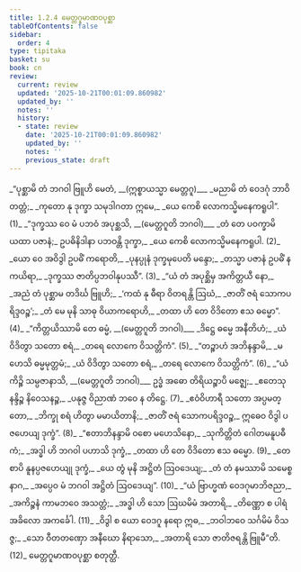 ```yaml
---
title: 1.2.4 မေတ္တဂူမာဏဝပုစ္ဆာ
tableOfContents: false
sidebar:
  order: 4
type: tipitaka
basket: su
book: cn
review:
  current: review
  updated: '2025-10-21T00:01:09.860982'
  updated_by: ''
  notes: ''
  history:
  - state: review
    date: '2025-10-21T00:01:09.860982'
    updated_by: ''
    notes: ''
    previous_state: draft
---
```



<DynamicBreadcrumb />


<ReviewStatus review={frontmatter.review} showDetails={true} />

<HypothesisAnnotation frontmatter={frontmatter} />

<Division number="74" book="cn" e="ch" v="25" p="8">

<Paragraph number="79" type="verses" book="cn">
_“ပုစ္ဆာမိ တံ ဘဂဝါ ဗြူဟိ မေတံ, __(ဣစ္စာယသ္မာ မေတ္တဂူ)___  
_မညာမိ တံ ဝေဒဂုံ ဘာဝိတတ္တံ;_  
_ကုတော နု ဒုက္ခာ သမုဒါဂတာ ဣမေ,_  
_ယေ ကေစိ လောကသ္မိမနေကရူပါ”. (1)_  

</Paragraph>

</Division>
<Division number="75" book="cn" e="ch" v="25" p="9">

<Paragraph number="80" type="verses" book="cn">
_“ဒုက္ခဿ ဝေ မံ ပဘဝံ အပုစ္ဆသိ, __(မေတ္တဂူတိ ဘဂဝါ)___  
_တံ တေ ပဝက္ခာမိ ယထာ ပဇာနံ;_  
ဥပဓိနိဒါနာ ပဘဝန္တိ ဒုက္ခာ,_  
_ယေ ကေစိ လောကသ္မိမနေကရူပါ. (2)_  

</Paragraph>

</Division>
<Division number="76" book="cn" e="ch" v="25" p="9">

<Paragraph number="81" type="verses" book="cn">
_ယော ဝေ အဝိဒွါ ဥပဓိံ ကရောတိ,_  
_ပုနပ္ပုနံ ဒုက္ခမုပေတိ မန္ဒော;_  
_တသ္မာ ပဇာနံ ဥပဓိံ န ကယိရာ,_  
_ဒုက္ခဿ ဇာတိပ္ပဘဝါနုပဿီ”. (3)_  

</Paragraph>

</Division>
<Division number="77" book="cn" e="ch" v="25" p="9">

<Paragraph number="82" type="verses" book="cn">
_“ယံ တံ အပုစ္ဆိမှ အကိတ္တယီ နော,_  
_အညံ တံ ပုစ္ဆာမ တဒိင်္ဃ ဗြူဟိ;_  
_‘ကထံ နု ဓီရာ ဝိတရန္တိ ဩဃံ,_  
_ဇာတိံ ဇရံ သောကပရိဒ္ဒဝဉ္စ’;_  
_တံ မေ မုနိ သာဓု ဝိယာကရောဟိ,_  
_တထာ ဟိ တေ ဝိဒိတော ဧသ ဓမ္မော”. (4)_  

</Paragraph>

</Division>
<Division number="78" book="cn" e="ch" v="25" p="9">

<Paragraph number="83" type="verses" book="cn">
_“ကိတ္တယိဿာမိ တေ ဓမ္မံ, __(မေတ္တဂူတိ ဘဂဝါ)___  
_ဒိဋ္ဌေ ဓမ္မေ အနီတိဟံ;_  
_ယံ ဝိဒိတွာ သတော စရံ,_  
_တရေ လောကေ ဝိသတ္တိကံ”. (5)_  

</Paragraph>

</Division>
<Division number="79" book="cn" e="ch" v="25" p="9">

<Paragraph number="84" type="verses" book="cn">
_“တဉ္စာဟံ အဘိနန္ဒာမိ,_  
_မဟေသိ ဓမ္မမုတ္တမံ;_  
_ယံ ဝိဒိတွာ သတော စရံ,_  
_တရေ လောကေ ဝိသတ္တိကံ”. (6)_  

</Paragraph>

</Division>
<Division number="80" book="cn" e="ch" v="25" p="9">

<Paragraph number="85" type="verses" book="cn">
_“ယံ ကိဉ္စိ သမ္ပဇာနာသိ, __(မေတ္တဂူတိ ဘဂဝါ)___  
ဥဒ္ဓံ အဓော တိရိယဉ္စာပိ မဇ္ဈေ;_  
_ဧတေသု နန္ဒိဉ္စ နိဝေသနဉ္စ,_  
_ပနုဇ္ဇ ဝိညာဏံ ဘဝေ န တိဋ္ဌေ. (7)_  

</Paragraph>

</Division>
<Division number="81" book="cn" e="ch" v="25" p="9">

<Paragraph number="86" type="verses" book="cn">
_ဧဝံဝိဟာရီ သတော အပ္ပမတ္တော,_  
_ဘိက္ခု စရံ ဟိတွာ မမာယိတာနိ;_  
_ဇာတိံ ဇရံ သောကပရိဒ္ဒဝဉ္စ,_  
ဣဓေဝ ဝိဒွါ ပဇဟေယျ ဒုက္ခံ”. (8)_  

</Paragraph>

</Division>
<Division number="82" book="cn" e="ch" v="25" p="10">

<Paragraph number="87" type="verses" book="cn">
_“ဧတာဘိနန္ဒာမိ ဝစော မဟေသိနော,_  
_သုကိတ္တိတံ ဂေါတမနူပဓီကံ;_  
_အဒ္ဓါ ဟိ ဘဂဝါ ပဟာသိ ဒုက္ခံ,_  
_တထာ ဟိ တေ ဝိဒိတော ဧသ ဓမ္မော. (9)_  

</Paragraph>

</Division>
<Division number="83" book="cn" e="ch" v="25" p="10">

<Paragraph number="88" type="verses" book="cn">
_တေ စာပိ နူနပ္ပဇဟေယျု ဒုက္ခံ,_  
_ယေ တွံ မုနိ အဋ္ဌိတံ ဩဝဒေယျ;_  
_တံ တံ နမဿာမိ သမေစ္စ နာဂ,_  
_အပ္ပေဝ မံ ဘဂဝါ အဋ္ဌိတံ ဩဝဒေယျ”. (10)_  

</Paragraph>

</Division>
<Division number="84" book="cn" e="ch" v="25" p="10">

<Paragraph number="89" type="verses" book="cn">
_“ယံ ဗြာဟ္မဏံ ဝေဒဂုမာဘိဇညာ,_  
_အကိဉ္စနံ ကာမဘဝေ အသတ္တံ;_  
_အဒ္ဓါ ဟိ သော ဩဃမိမံ အတာရိ,_  
_တိဏ္ဏော စ ပါရံ အခိလော အကင်္ခေါ. (11)_  

</Paragraph>

</Division>
<Division number="85" book="cn" e="ch" v="25" p="10">

<Paragraph number="90" type="verses" book="cn">
_ဝိဒွါ စ ယော ဝေဒဂူ နရော ဣဓ,_  
_ဘဝါဘဝေ သင်္ဂမိမံ ဝိသဇ္ဇ;_  
_သော ဝီတတဏှော အနီဃော နိရာသော,_  
_အတာရိ သော ဇာတိဇရန္တိ ဗြူမီ”တိ. (12)_  


</Paragraph>
</Division>

<Paragraph number="91" type="center" book="cn">
မေတ္တဂူမာဏဝပုစ္ဆာ စတုတ္ထီ.
</Paragraph>